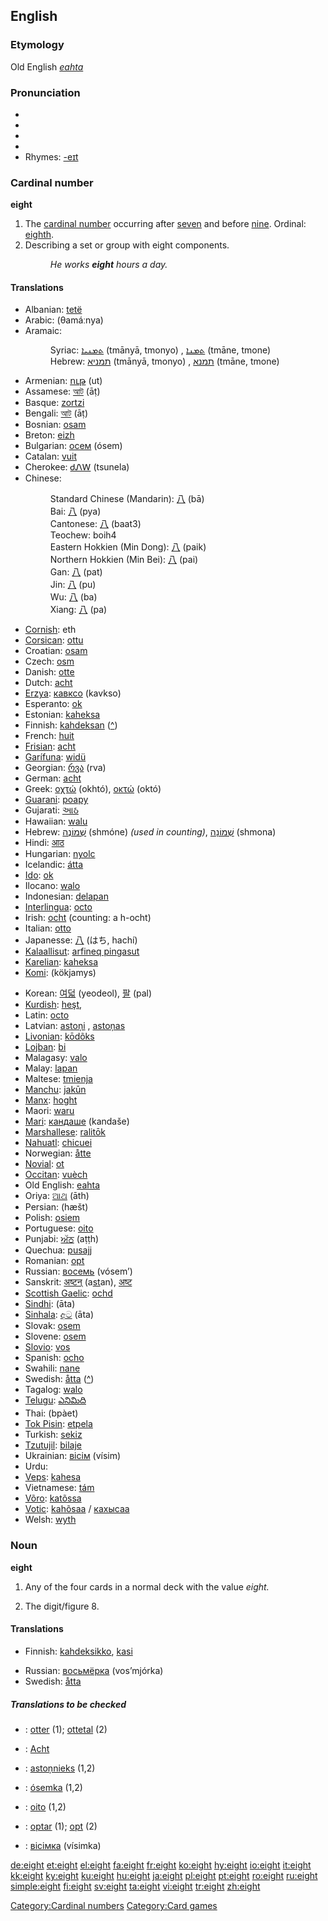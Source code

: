 {{wikipedia}}
==English==

{{rank|music|direction|o'|838|eight|modern|medium|ill}}

===Etymology===
Old English ''[[eahta]]''

===Pronunciation===
*{{AHD|āt}}
*{{IPA|/eɪt/}}
*{{SAMPA|/eIt/}}
*{{audio|en-us-eight.ogg|Audio (US)}}
*Rhymes: [[Rhymes:English:-eɪt|-eɪt]]

===Cardinal number===
'''eight'''

# The [[cardinal number]] occurring after [[seven]] and before [[nine]].  Ordinal: [[eighth]].
# Describing a set or group with eight components. <!-- redundant! -->
#:''He works '''eight''' hours a day.''

<!-- This belongs at [[8]], not here at [[eight]].

====Translations====
*[[Arabic numerals]]: 8
*[[Chinese numerals]]: 捌, 八
*[[Roman numerals]]: VIII
*[[Eastern Arabic numerals]]: {{ARchar|[[٨]]}}
*[[Tibetan numerals]]: [[༩]]
*[[Hindi numerals]]: [[८]]
*[[Gujarati numerals]]: [[૮]]
*[[Gurmukhi numerals]]: [[੮]]
*[[Bengali numerals]]: [[৮]]
*[[Oriya numerals]]: [[୮]]
*[[Telugu numerals]]:
*[[Kannada numerals]]: [[೮]]
*[[Malayalam numerals]]: [[൮]]
*[[Tamil numerals]]: [[௮]]
*[[Khmer numerals]]: [[៨]]
*[[Thai numerals]]: [[๘]]
*[[Lao numerals]]: [[໘]]
*[[Myanmar numerals]]:
*[[Amharic numerals]]: [[፰]]
*[[Mongolian numerals]]:
*[[Limbu numerals]]:
*[[Armenian numerals]]: [[Ը]]
**Last: [[seven]], 7
**Next: [[nine]], 9
-->

====Translations====
{{trans-top|eight-cardinal number}}
*Albanian: [[tetë]]
*Arabic: {{ARchar|[[ثمانية]]}} (θamáːnya)
*Aramaic:
*:Syriac: [[ܬܡܢܝܐ]] (tmānyā, tmonyo) {{m}}, [[ܬܡܢܐ]] (tmāne, tmone) {{f}}
*:Hebrew: [[תמניא]] (tmānyā, tmonyo) {{m}}, [[תמנא]] (tmāne, tmone) {{f}}
*Armenian: [[ութ]] (ut)
*Assamese: [[আট]] (āṭ)
*Basque: [[zortzi]]
*Bengali: [[আট]] (āṭ)
*Bosnian: [[osam]]
*Breton: [[eizh]]
*Bulgarian: [[осем]] (ósem)
*Catalan: [[vuit]]
*Cherokee: [[ᏧᏁᎳ]] (tsunela)
*Chinese:
*:Standard Chinese (Mandarin): [[八]] (bā)
*:Bai: [[八]] (pya)
*:Cantonese: [[八]] (baat3)
*:Teochew: boih4
*:Eastern Hokkien (Min Dong): [[八]] (paik)
*:Northern Hokkien (Min Bei): [[八]] (pai)
*:Gan: [[八]] (pat)
*:Jin: [[八]] (pu)
*:Wu: [[八]] (ba)
*:Xiang: [[八]] (pa)
*[[Cornish]]: eth
*[[Corsican]]: [[ottu]]
*Croatian: [[osam]]
*Czech: [[osm]]
*Danish: [[otte]]
*Dutch: [[acht]]
*[[Erzya]]: [[кавксо]] (kavkso)
*Esperanto: [[ok]]
*Estonian: [[kaheksa]]
*Finnish: [[kahdeksan]] ([[:fi:kahdeksan|^]])
*French: [[huit]]
*[[Frisian]]: [[acht]]
*[[Garífuna]]: [[widü]]
*Georgian: [[რვა]] (rva)
*German: [[acht]]
*Greek: [[οχτώ]] (okhtó), [[οκτώ]] (októ)
*[[Guarani]]: [[poapy]]
*Gujarati: [[આઠ]] {{IPAchar|(āṭha)}}
*Hawaiian: [[walu]]
*Hebrew: [[שמונה|שְׁמוֹנֶה]] (shmóne) {{f}} ''(used in counting)'', [[שמונה|שְׁמוֹנָה]] (shmona) {{m}}
*Hindi: [[आठ]] {{IPAchar|(āṭh)}}
*Hungarian: [[nyolc]]
*Icelandic: [[átta]]
*[[Ido]]: [[ok]]
*Ilocano: [[walo]]
*Indonesian: [[delapan]]
*[[Interlingua]]: [[octo]]
*Irish: [[ocht]] (counting: a h-ocht)
*Italian: [[otto]]
*Japanesse: [[八]] (はち, hachí)
*[[Kalaallisut]]: [[arfineq pingasut]]
*[[Karelian]]: [[kaheksa]]
*[[Komi]]: {{RUchar|[[кӧкямыс]]}} (kökjamys)
{{trans-mid}}
*Korean: [[여덟]] (yeodeol), [[팔]] (pal)
*[[Kurdish]]: [[heşt]], {{KUchar|[[هه‌شت]]}}
*Latin: [[octo]]
*Latvian: [[astoņi]] {{m}}, [[astoņas]] {{f}}
*[[Livonian]]: [[kōdõks]]
*[[Lojban]]: [[bi]]
*Malagasy: [[valo]]
*Malay: [[lapan]]
*Maltese: [[tmienja]]
*[[Manchu]]: [[jakūn]]
*[[Manx]]: [[hoght]]
*Maori: [[waru]]
*[[Mari]]: [[кандаше]] (kandaše)
*[[Marshallese]]: [[ralitōk]]
*[[Nahuatl]]: [[chicuei]]
*Norwegian: [[åtte]]
*[[Novial]]: [[ot]]
*[[Occitan]]: [[vuèch]]
*Old English: [[eahta]]
*Oriya: [[ଆଥ]] (āth)
*Persian: {{FAchar|[[هشت|هَشت]]}} (hæšt)
*Polish: [[osiem]]
*Portuguese: [[oito]]
*Punjabi: [[ਅੱਠ]] (aṭṭh)
*Quechua: [[pusajj]]
*Romanian: [[opt]]
*Russian: [[восемь]] (vósem’)
*Sanskrit: [[अष्टन्]] (a<u>st</u>an), [[अष्ट]] {{Unicode|(aṣṭa)}}
*[[Scottish Gaelic]]: [[ochd]]
*[[Sindhi]]: {{SDchar|[[اَٺَ]]}} (āta)
*[[Sinhala]]: [[අට]] (āta)
*Slovak: [[osem]]
*Slovene: [[osem]]
*[[Slovio]]: [[vos#Slovio|vos]]
*Spanish: [[ocho]]
*Swahili: [[nane]]
*Swedish: [[åtta]] ([[:sv:åtta|^]])
*Tagalog: [[walo]]
*[[Telugu]]: [[ఎనిమిది]]
*Thai: {{THchar|[[แปด]]}} (bpàet)
*[[Tok Pisin]]: [[etpela]]
*Turkish: [[sekiz]]
*[[Tzutujil]]: [[bilaje]]
*Ukrainian: [[вісім]] (vísim)
*Urdu: {{URchar|[[اٹھ|آٹھ]]}} {{Unicode|(āṭh)}}
*[[Veps]]: [[kahesa]]
*Vietnamese: [[tám]]
*[[Võro]]: [[katõssa]]
*[[Votic]]: [[kahõsaa]] / [[кахысаа]]
*Welsh: [[wyth]]
{{trans-bottom}}

===Noun===
'''eight'''

# {{context|playing cards}} Any of the four cards in a normal deck with the value ''eight.''
# The digit/figure 8.

====Translations====
{{trans-top|eight-noun}}
*Finnish: [[kahdeksikko]], [[kasi]]
{{trans-mid}}
*Russian: [[восьмёрка]] (vos’mjórka) {{f}}
*Swedish: [[åtta]] {{c}}
{{trans-bottom}}

=====Translations to be checked=====
{{trans-top|translations to be checked}}
{{checktrans}}
*{{ttbc|Danish}}: [[otter#Danish|otter]] {{c}} (1); [[ottetal]] {{n}} (2)
*{{ttbc|German}}: [[Acht]] {{m}}
*{{ttbc|Latvian}}: [[astoņnieks]] {{m}} (1,2)
*{{ttbc|Polish}}: [[ósemka]] {{f}} (1,2)
{{trans-mid}}
*{{ttbc|Portuguese}}: [[oito]] {{m}} (1,2)
*{{ttbc|Romanian}}: [[optar#Romanian|optar]] {{m}} (1); [[opt#Romanian|opt]] {{m}} (2)
*{{ttbc|Ukrainian}}: [[вісімка]] (vísimka) {{f}}
{{trans-bottom}}

[[Category:Cardinal numbers]]
[[Category:Card games]]

[[de:eight]]
[[et:eight]]
[[el:eight]]
[[fa:eight]]
[[fr:eight]]
[[ko:eight]]
[[hy:eight]]
[[io:eight]]
[[it:eight]]
[[kk:eight]]
[[ky:eight]]
[[ku:eight]]
[[hu:eight]]
[[ja:eight]]
[[pl:eight]]
[[pt:eight]]
[[ro:eight]]
[[ru:eight]]
[[simple:eight]]
[[fi:eight]]
[[sv:eight]]
[[ta:eight]]
[[vi:eight]]
[[tr:eight]]
[[zh:eight]]